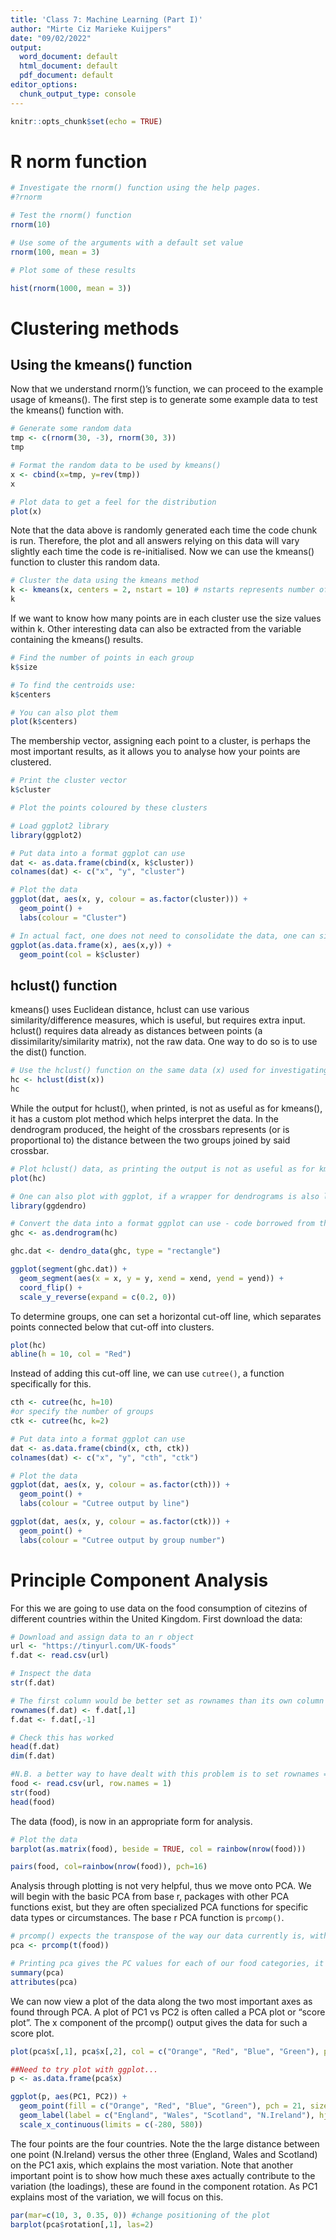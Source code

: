 ```yaml
---
title: 'Class 7: Machine Learning (Part I)'
author: "Mirte Ciz Marieke Kuijpers"
date: "09/02/2022"
output:
  word_document: default
  html_document: default
  pdf_document: default
editor_options:
  chunk_output_type: console
---
```


```r
knitr::opts_chunk$set(echo = TRUE)
```

# R norm function

```r
# Investigate the rnorm() function using the help pages.
#?rnorm

# Test the rnorm() function
rnorm(10)

# Use some of the arguments with a default set value
rnorm(100, mean = 3)

# Plot some of these results

hist(rnorm(1000, mean = 3))

```

# Clustering methods

## Using the kmeans() function

Now that we understand rnorm()'s function, we can proceed to the example usage of kmeans(). The first step is to generate some example data to test the kmeans() function with.

```r
# Generate some random data
tmp <- c(rnorm(30, -3), rnorm(30, 3))
tmp

# Format the random data to be used by kmeans()
x <- cbind(x=tmp, y=rev(tmp))
x

# Plot data to get a feel for the distribution
plot(x)
```

Note that the data above is randomly generated each time the code chunk is run. Therefore, the plot and all answers relying on this data will vary slightly each time the code is re-initialised. Now we can use the kmeans() function to cluster this random data.

```r
# Cluster the data using the kmeans method
k <- kmeans(x, centers = 2, nstart = 10) # nstarts represents number of new starts (i.e. iterations) to run
k
```

If we want to know how many points are in each cluster use the size values within k. Other interesting data can also be extracted from the variable containing the kmeans() results.

```r
# Find the number of points in each group
k$size

# To find the centroids use:
k$centers

# You can also plot them
plot(k$centers)

```

The membership vector, assigning each point to a cluster, is perhaps the most important results, as it allows you to analyse how your points are clustered. 

```r
# Print the cluster vector
k$cluster

# Plot the points coloured by these clusters

# Load ggplot2 library
library(ggplot2)

# Put data into a format ggplot can use
dat <- as.data.frame(cbind(x, k$cluster))
colnames(dat) <- c("x", "y", "cluster")

# Plot the data
ggplot(dat, aes(x, y, colour = as.factor(cluster))) +
  geom_point() + 
  labs(colour = "Cluster")

# In actual fact, one does not need to consolidate the data, one can simply use k$cluster outside the aes(), provided that k$cluster and x stay in the same order, the data will remain correctly correlated with the colours
ggplot(as.data.frame(x), aes(x,y)) +
  geom_point(col = k$cluster)

```

## hclust() function 

kmeans() uses Euclidean distance, hclust can use various similarity/difference measures, which is useful, but requires extra input. hclust() requires data already as distances between points (a dissimilarity/similarity matrix), not the raw data. One way to do so is to use the dist() function.

```r
# Use the hclust() function on the same data (x) used for investigating the kmeans() function
hc <- hclust(dist(x))
hc
```

While the output for hclust(), when printed, is not as useful as for kmeans(), it has a custom plot method which helps interpret the data. In the dendrogram produced, the height of the crossbars represents (or is proportional to) the distance between the two groups joined by said crossbar.

```r
# Plot hclust() data, as printing the output is not as useful as for kmeans()
plot(hc)

# One can also plot with ggplot, if a wrapper for dendrograms is also loaded:
library(ggdendro)

# Convert the data into a format ggplot can use - code borrowed from the following tutorial https://cran.r-project.org/web/packages/ggdendro/vignettes/ggdendro.html
ghc <- as.dendrogram(hc)

ghc.dat <- dendro_data(ghc, type = "rectangle")

ggplot(segment(ghc.dat)) + 
  geom_segment(aes(x = x, y = y, xend = xend, yend = yend)) + 
  coord_flip() + 
  scale_y_reverse(expand = c(0.2, 0))

```

To determine groups, one can set a horizontal cut-off line, which separates points connected below that cut-off into clusters. 

```r

plot(hc)
abline(h = 10, col = "Red") 

```

Instead of adding this cut-off line, we can use `cutree()`, a function specifically for this.

```r
cth <- cutree(hc, h=10)
#or specify the number of groups
ctk <- cutree(hc, k=2)

# Put data into a format ggplot can use
dat <- as.data.frame(cbind(x, cth, ctk))
colnames(dat) <- c("x", "y", "cth", "ctk")

# Plot the data
ggplot(dat, aes(x, y, colour = as.factor(cth))) +
  geom_point() + 
  labs(colour = "Cutree output by line")

ggplot(dat, aes(x, y, colour = as.factor(ctk))) +
  geom_point() + 
  labs(colour = "Cutree output by group number")
```

# Principle Component Analysis

For this we are going to use data on the food consumption of citezins of different countries within the United Kingdom. First download the data:

```r
# Download and assign data to an r object
url <- "https://tinyurl.com/UK-foods"
f.dat <- read.csv(url)

# Inspect the data
str(f.dat)

# The first column would be better set as rownames than its own column
rownames(f.dat) <- f.dat[,1]
f.dat <- f.dat[,-1]

# Check this has worked
head(f.dat)
dim(f.dat)

#N.B. a better way to have dealt with this problem is to set rownames = 1 in the original read.csv
food <- read.csv(url, row.names = 1)
str(food)
head(food)

```

The data (food), is now in an appropriate form for analysis.

```r
# Plot the data
barplot(as.matrix(food), beside = TRUE, col = rainbow(nrow(food)))

pairs(food, col=rainbow(nrow(food)), pch=16)

```

Analysis through plotting is not very helpful, thus we move onto PCA. We will begin with the basic PCA from base r, packages with other PCA functions exist, but they are often specialized PCA functions for specific data types or circumstances. The base r PCA function is `prcomp()`.

```r
# prcomp() expects the transpose of the way our data currently is, with the columns as the categories we are interested in
pca <- prcomp(t(food))

# Printing pca gives the PC values for each of our food categories, it is thus easier to look at a summary of the data
summary(pca)
attributes(pca)

```

We can now view a plot of the data along the two most important axes as found through PCA. A plot of PC1 vs PC2 is often called a PCA plot or "score plot". The x component of the prcomp() output gives the data for such a score plot.

```r

plot(pca$x[,1], pca$x[,2], col = c("Orange", "Red", "Blue", "Green"), pch = 16) #Note order is England, Wales, Scotland, N.Ireland

##Need to try plot with ggplot...
p <- as.data.frame(pca$x)

ggplot(p, aes(PC1, PC2)) +
  geom_point(fill = c("Orange", "Red", "Blue", "Green"), pch = 21, size = 2) +
  geom_label(label = c("England", "Wales", "Scotland", "N.Ireland"), hjust = -0.15) +
  scale_x_continuous(limits = c(-280, 580))

```

The four points are the four countries. Note the the large distance between one point (N.Ireland) versus the other three (England, Wales and Scotland) on the PC1 axis, which explains the most variation. Note that another important point is to show how much these axes actually contribute to the variation (the loadings), these are found in the component rotation. As PC1 explains most of the variation, we will focus on this.

```r
par(mar=c(10, 3, 0.35, 0)) #change positioning of the plot
barplot(pca$rotation[,1], las=2)
```




